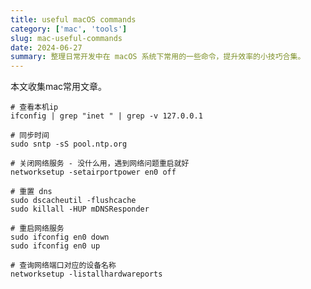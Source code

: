 ```yaml
---
title: useful macOS commands
category: ['mac', 'tools']
slug: mac-useful-commands
date: 2024-06-27
summary: 整理日常开发中在 macOS 系统下常用的一些命令，提升效率的小技巧合集。
---
```



本文收集mac常用文章。

```shell
# 查看本机ip
ifconfig | grep "inet " | grep -v 127.0.0.1

# 同步时间
sudo sntp -sS pool.ntp.org

# 关闭网络服务 - 没什么用，遇到网络问题重启就好
networksetup -setairportpower en0 off

# 重置 dns
sudo dscacheutil -flushcache
sudo killall -HUP mDNSResponder

# 重启网络服务
sudo ifconfig en0 down
sudo ifconfig en0 up

# 查询网络端口对应的设备名称
networksetup -listallhardwareports
```